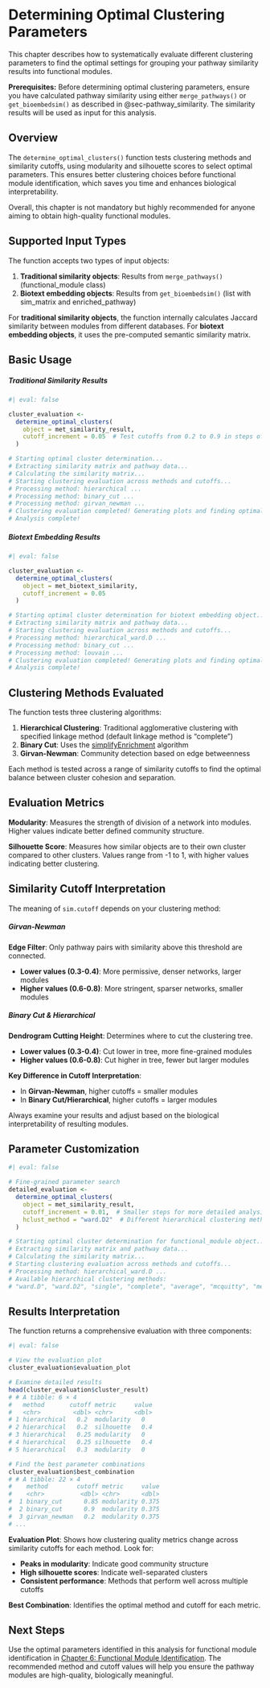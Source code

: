 # Determining Optimal Clustering Parameters {#sec-optimal_clustering}

This chapter describes how to systematically evaluate different clustering parameters to find the optimal settings for grouping your pathway similarity results into functional modules.

::: callout-important
**Prerequisites:** Before determining optimal clustering parameters, ensure you have calculated pathway similarity using either `merge_pathways()` or `get_bioembedsim()` as described in @sec-pathway_similarity. The similarity results will be used as input for this analysis.
:::

## Overview

The `determine_optimal_clusters()` function tests clustering methods and similarity cutoffs, using modularity and silhouette scores to select optimal parameters. This ensures better clustering choices before functional module identification, which saves you time and enhances biological interpretability.

Overall, this chapter is not mandatory but highly recommended for anyone aiming to obtain high-quality functional modules.

## Supported Input Types

The function accepts two types of input objects:

1.  **Traditional similarity objects**: Results from `merge_pathways()` (functional_module class)
2.  **Biotext embedding objects**: Results from `get_bioembedsim()` (list with sim_matrix and enriched_pathway)

For **traditional similarity objects**, the function internally calculates Jaccard similarity between modules from different databases. For **biotext embedding objects**, it uses the pre-computed semantic similarity matrix.

## Basic Usage

::: panel-tabset
##### Traditional Similarity Results

```r
#| eval: false

cluster_evaluation <- 
  determine_optimal_clusters(
    object = met_similarity_result,
    cutoff_increment = 0.05  # Test cutoffs from 0.2 to 0.9 in steps of 0.05
  )

# Starting optimal cluster determination...
# Extracting similarity matrix and pathway data...
# Calculating the similarity matrix...
# Starting clustering evaluation across methods and cutoffs...
# Processing method: hierarchical ...
# Processing method: binary_cut ...
# Processing method: girvan_newman ...
# Clustering evaluation completed! Generating plots and finding optimal parameters...
# Analysis complete!
```

##### Biotext Embedding Results

```r
#| eval: false

cluster_evaluation <- 
  determine_optimal_clusters(
    object = met_biotext_similarity,
    cutoff_increment = 0.05
  )

# Starting optimal cluster determination for biotext embedding object...
# Extracting similarity matrix and pathway data...
# Starting clustering evaluation across methods and cutoffs...
# Processing method: hierarchical_ward.D ...
# Processing method: binary_cut ...
# Processing method: louvain ...
# Clustering evaluation completed! Generating plots and finding optimal parameters...
# Analysis complete!
```
:::

## Clustering Methods Evaluated

The function tests three clustering algorithms:

1.  **Hierarchical Clustering**: Traditional agglomerative clustering with specified linkage method (default linkage method is "complete")
2.  **Binary Cut**: Uses the [simplifyEnrichment](https://doi.org/10.1016/j.gpb.2022.04.008) algorithm
3.  **Girvan-Newman**: Community detection based on edge betweenness

Each method is tested across a range of similarity cutoffs to find the optimal balance between cluster cohesion and separation.

## Evaluation Metrics

**Modularity**: Measures the strength of division of a network into modules. Higher values indicate better defined community structure.

**Silhouette Score**: Measures how similar objects are to their own cluster compared to other clusters. Values range from -1 to 1, with higher values indicating better clustering.

## Similarity Cutoff Interpretation

The meaning of `sim.cutoff` depends on your clustering method:

::: panel-tabset
##### Girvan-Newman

**Edge Filter**: Only pathway pairs with similarity above this threshold are connected.

-   **Lower values (0.3-0.4)**: More permissive, denser networks, larger modules
-   **Higher values (0.6-0.8)**: More stringent, sparser networks, smaller modules

##### Binary Cut & Hierarchical

**Dendrogram Cutting Height**: Determines where to cut the clustering tree.

-   **Lower values (0.3-0.4)**: Cut lower in tree, more fine-grained modules\
-   **Higher values (0.6-0.8)**: Cut higher in tree, fewer but larger modules
:::

::: callout-note
**Key Difference in Cutoff Interpretation**:

-   In **Girvan-Newman**, higher cutoffs = smaller modules
-   In **Binary Cut/Hierarchical**, higher cutoffs = larger modules

Always examine your results and adjust based on the biological interpretability of resulting modules.
:::

## Parameter Customization

```r
#| eval: false

# Fine-grained parameter search
detailed_evaluation <- 
  determine_optimal_clusters(
    object = met_similarity_result,
    cutoff_increment = 0.01,  # Smaller steps for more detailed analysis
    hclust_method = "ward.D2"  # Different hierarchical clustering method
  )

# Starting optimal cluster determination for functional_module object...
# Extracting similarity matrix and pathway data...
# Calculating the similarity matrix...
# Starting clustering evaluation across methods and cutoffs...
# Processing method: hierarchical_ward.D ...
# Available hierarchical clustering methods:
# "ward.D", "ward.D2", "single", "complete", "average", "mcquitty", "median", "centroid"
```

## Results Interpretation

The function returns a comprehensive evaluation with three components:

```r
#| eval: false

# View the evaluation plot
cluster_evaluation$evaluation_plot

# Examine detailed results
head(cluster_evaluation$cluster_result)
# # A tibble: 6 × 4
#   method       cutoff metric     value
#   <chr>         <dbl> <chr>      <dbl>
# 1 hierarchical   0.2  modularity   0  
# 2 hierarchical   0.2  silhouette   0.4
# 3 hierarchical   0.25 modularity   0  
# 4 hierarchical   0.25 silhouette   0.4
# 5 hierarchical   0.3  modularity   0  

# Find the best parameter combinations
cluster_evaluation$best_combination
# # A tibble: 22 × 4
#    method        cutoff metric     value
#    <chr>          <dbl> <chr>      <dbl>
#  1 binary_cut      0.85 modularity 0.375
#  2 binary_cut      0.9  modularity 0.375
#  3 girvan_newman   0.2  modularity 0.375
# ...
```

**Evaluation Plot**: Shows how clustering quality metrics change across similarity cutoffs for each method. Look for:

-   **Peaks in modularity**: Indicate good community structure
-   **High silhouette scores**: Indicate well-separated clusters
-   **Consistent performance**: Methods that perform well across multiple cutoffs

**Best Combination**: Identifies the optimal method and cutoff for each metric.

## Next Steps

Use the optimal parameters identified in this analysis for functional module identification in [Chapter 6: Functional Module Identification](06_get_functional_modules.qmd). The recommended method and cutoff values will help you ensure the pathway modules are high-quality, biologically meaningful.
